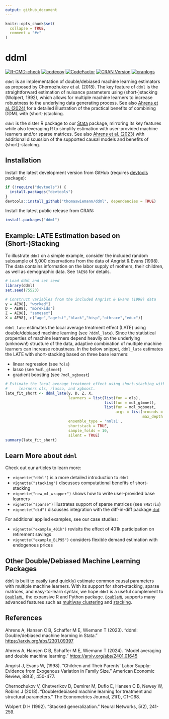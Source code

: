 ```yaml
---
output: github_document
---
```


<!-- README.md is generated from README.Rmd. Please edit that file -->

```r
knitr::opts_chunk$set(
  collapse = TRUE,
  comment = "#>"
)
```

# ddml

<!-- badges: start -->
[![R-CMD-check](https://github.com/thomaswiemann/ddml/actions/workflows/R-CMD-check.yaml/badge.svg)](https://github.com/thomaswiemann/ddml/actions/workflows/R-CMD-check.yaml)
[![codecov](https://codecov.io/gh/thomaswiemann/ddml/branch/master/graph/badge.svg?token=PHB9W2TJ6S)](https://app.codecov.io/gh/thomaswiemann/ddml)
[![CodeFactor](https://www.codefactor.io/repository/github/thomaswiemann/ddml/badge)](https://www.codefactor.io/repository/github/thomaswiemann/ddml)
[![CRAN Version](https://www.r-pkg.org/badges/version/ddml)](https://cran.r-project.org/package=ddml)
[![cranlogs](https://cranlogs.r-pkg.org/badges/ddml)](https://cran.r-project.org/package=ddml)
<!-- badges: end -->

``ddml`` is an implementation of double/debiased machine learning estimators as proposed by Chernozhukov et al. (2018). The key feature of ``ddml`` is the straightforward estimation of nuisance parameters using (short-)stacking (Wolpert, 1992), which allows for multiple machine learners to increase robustness to the underlying data generating process. See also [Ahrens et al. (2024)](https://arxiv.org/abs/2401.01645) for a detailed illustration of the practical benefits of combining DDML with (short-)stacking.
    
``ddml`` is the sister R package to our [Stata](https://github.com/aahrens1/ddml/) package, mirroring its key features while also leveraging R to simplify estimation with user-provided machine learners and/or sparse matrices. See also [Ahrens et al. (2023)](https://arxiv.org/abs/2301.09397) with additional discussion of the supported causal models and benefits of (short)-stacking.

## Installation

Install the latest development version from GitHub (requires [devtools](https://github.com/r-lib/devtools) package):

```r
if (!require("devtools")) {
  install.packages("devtools")
}
devtools::install_github("thomaswiemann/ddml", dependencies = TRUE)
```

Install the latest public release from CRAN:
```r
install.packages("ddml")
```


## Example: LATE Estimation based on (Short-)Stacking

To illustrate ``ddml`` on a simple example, consider the included random subsample of 5,000 observations from the data of Angrist & Evans (1998). The data contains information on the labor supply of mothers, their children, as well as demographic data. See ``?AE98`` for details.

```r
# Load ddml and set seed
library(ddml)
set.seed(75523)

# Construct variables from the included Angrist & Evans (1998) data
y = AE98[, "worked"]
D = AE98[, "morekids"]
Z = AE98[, "samesex"]
X = AE98[, c("age","agefst","black","hisp","othrace","educ")]
```

``ddml_late`` estimates the local average treatment effect (LATE) using double/debiased machine learning (see ``?ddml_late``). Since the statistical properties of machine learners depend heavily on the underlying (unknown!) structure of the data, adaptive combination of multiple machine learners can increase robustness. In the below snippet, ``ddml_late`` estimates the LATE with short-stacking based on three base learners:

- linear regression (see ``?ols``)
- lasso (see ``?mdl_glmnet``)
- gradient boosting (see ``?mdl_xgboost``)

```r
# Estimate the local average treatment effect using short-stacking with base
#     learners ols, rlasso, and xgboost.
late_fit_short <- ddml_late(y, D, Z, X,
                            learners = list(list(fun = ols),
                                            list(fun = mdl_glmnet),
                                            list(fun = mdl_xgboost,
                                                 args = list(nrounds = 100,
                                                             max_depth = 1))),
                            ensemble_type = 'nnls1',
                            shortstack = TRUE,
                            sample_folds = 10,
                            silent = TRUE)
summary(late_fit_short)
```

## Learn More about ``ddml``

Check out our articles to learn more:

- ``vignette("ddml")`` is a more detailed introduction to ``ddml``
- ``vignette("stacking")`` discusses computational benefits of short-stacking
- ``vignette("new_ml_wrapper")`` shows how to write user-provided base learners 
- ``vignette("sparse")`` illustrates support of sparse matrices (see ``?Matrix``)
- ``vignette("did")`` discusses integration with the diff-in-diff package  [``did``](https://bcallaway11.github.io/did/) 

For additional applied examples, see our case studies:

- ``vignette("example_401k")`` revisits the effect of 401k participation on retirement savings
- ``vignette("example_BLP95")`` considers flexible demand estimation with endogenous prices

## Other Double/Debiased Machine Learning Packages

``ddml`` is built to easily (and quickly) estimate common causal parameters with multiple machine learners. With its support for short-stacking, sparse matrices, and easy-to-learn syntax, we hope ``ddml`` is a useful complement to [``DoubleML``](https://docs.doubleml.org/stable/index.html), the expansive R and Python package. [``DoubleML``](https://docs.doubleml.org/stable/index.html) supports many advanced features such as [multiway clustering](https://docs.doubleml.org/stable/examples/r_double_ml_multiway_cluster.html) and  [stacking](https://docs.doubleml.org/stable/examples/R_double_ml_pipeline.html).

## References

Ahrens A, Hansen C B, Schaffer M E, Wiemann T (2023). "ddml: Double/debiased machine learning in Stata." <https://arxiv.org/abs/2301.09397>

Ahrens A, Hansen C B, Schaffer M E, Wiemann T (2024). "Model averaging and double machine learning." <https://arxiv.org/abs/2401.01645>

Angrist J, Evans W, (1998). "Children and Their Parents' Labor Supply: Evidence from Exogenous Variation in Family Size." American Economic Review, 88(3), 450-477.

Chernozhukov V, Chetverikov D, Demirer M, Duflo E, Hansen C B, Newey W, Robins J (2018). "Double/debiased machine learning for treatment and structural parameters." The Econometrics Journal, 21(1), C1-C68.

Wolpert D H (1992). "Stacked generalization." Neural Networks, 5(2), 241-259.

